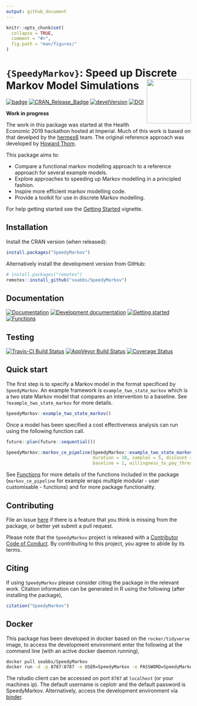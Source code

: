 ```yaml
---
output: github_document
---
```


```r
knitr::opts_chunk$set(
  collapse = TRUE,
  comment = "#>",
  fig.path = "man/figures/"
)
```

# `{SpeedyMarkov}`: Speed up Discrete Markov Model Simulations <img src="man/figures/logo.png" align="right" alt="" width="120" />

[![badge](https://img.shields.io/badge/Launch-SpeedyMarkov-blue.svg)](https://mybinder.org/v2/gh/seabbs/SpeedyMarkov/master?urlpath=rstudio) 
[![CRAN_Release_Badge](http://www.r-pkg.org/badges/version-ago/SpeedyMarkov)](https://CRAN.R-project.org/package=SpeedyMarkov)
[![develVersion](https://img.shields.io/badge/devel%20version-0.1.0-blue.svg?style=flat)](https://github.com/seabbs/SpeedyMarkov)
[![DOI](https://zenodo.org/badge/219757940.svg)](https://zenodo.org/badge/latestdoi/219757940)

**Work in progress**

The work in this package was started at the Health Economic 2019 hackathon hosted at Imperial. Much of this work is based on that develped by the [hermes6](https://github.com/HealthEconomicsHackathon/hermes6) team. The original reference approach was developed by [Howard Thom](https://orcid.org/0000-0001-8576-5552). 


This package aims to: 

* Compare a functional markov modelling approach to a reference approach for several example models.
* Explore approaches to speeding up Markov modelling in a principled fashion.
* Inspire more efficient markov modelling code. 
* Provide a toolkit for use in discrete Markov modelling.

For help getting started see the [Getting Started](https://www.samabbott.co.uk/SpeedyMarkov/articles/intro.html) vignette.

## Installation

Install the CRAN version (when released):

```r
install.packages("SpeedyMarkov")
```

Alternatively install the development version from GitHub:

```r
# install.packages("remotes")
remotes::install_github("seabbs/SpeedyMarkov")
```

## Documentation

[![Documentation](https://img.shields.io/badge/Documentation-release-lightgrey.svg?style=flat)](https://www.samabbott.co.uk/SpeedyMarkov/)
[![Development documentation](https://img.shields.io/badge/Documentation-development-lightblue.svg?style=flat)](https://www.samabbott.co.uk/SpeedyMarkov/dev)
[![Getting started](https://img.shields.io/badge/Documentation-getting started-yellow.svg?style=flat)](https://www.samabbott.co.uk/SpeedyMarkov/articles/intro.html)
[![Functions](https://img.shields.io/badge/Documentation-functions-orange.svg?style=flat)](https://www.samabbott.co.uk/SpeedyMarkov/reference/index.html)


## Testing

[![Travis-CI Build Status](https://travis-ci.org/seabbs/ceplotr.svg?branch=master)](https://travis-ci.org/seabbs/SpeedyMarkov)
[![AppVeyor Build Status](https://ci.appveyor.com/api/projects/status/github/seabbs/SpeedyMarkov?branch=master&svg=true)](https://ci.appveyor.com/project/seabbs/SpeedyMarkov)
[![Coverage Status](https://img.shields.io/codecov/c/github/seabbs/SpeedyMarkov/master.svg)](https://codecov.io/github/seabbs/SpeedyMarkov?branch=master)

## Quick start

The first step is to specify a Markov model in the format specificed by `SpeedyMarkov`. An example framework is `example_two_state_markov` which is a two state Markov model that compares an intervention to a baseline. See `?example_two_state_markov` for more details.

```r
SpeedyMarkov::example_two_state_markov()
```

Once a model has been specified a cost effectiveness analysis can run using the following function call.

```r
future::plan(future::sequential())

SpeedyMarkov::markov_ce_pipeline(SpeedyMarkov::example_two_state_markov(), 
                                 duration = 10, samples = 5, discount = 1.035, 
                                 baseline = 1, willingness_to_pay_thresold = 20000)
```


See [Functions](https://www.samabbott.co.uk/SpeedyMarkov/reference/index.html) for more details of the functions included in the package (`markov_ce_pipeline` for example wraps multiple modular - user customisable - functions) and for more package functionality.

## Contributing

File an issue [here](https://github.com/seabbs/SpeedyMarkov/issues) if there is a feature that you think is missing from the package, or better yet submit a pull request.

Please note that the `SpeedyMarkov` project is released with a [Contributor Code of Conduct](https://github.com/seabbs/SpeedyMarkov/blob/master/.github/CODE_OF_CONDUCT.md). By contributing to this project, you agree to abide by its terms.

## Citing 

If using `SpeedyMarkov` please consider citing the package in the relevant work. Citation information can be generated in R using the following (after installing the package),

```r
citation("SpeedyMarkov")
```

## Docker

This package has been developed in docker based on the `rocker/tidyverse` image, to access the  development environment enter the following at the command line (with an active docker daemon running),

```bash
docker pull seabbs/SpeedyMarkov
docker run -d -p 8787:8787 -e USER=SpeedyMarkov -e PASSWORD=SpeedyMarkov --name SpeedyMarkov seabbs/speedymarkov
```

The rstudio client can be accessed on port `8787` at `localhost` (or your machines ip). The default username is ceplotr and the default password is SpeedyMarkov. Alternatively, access the development environment via [binder](https://mybinder.org/v2/gh/seabbs/SpeedyMarkov/master?urlpath=rstudio).


